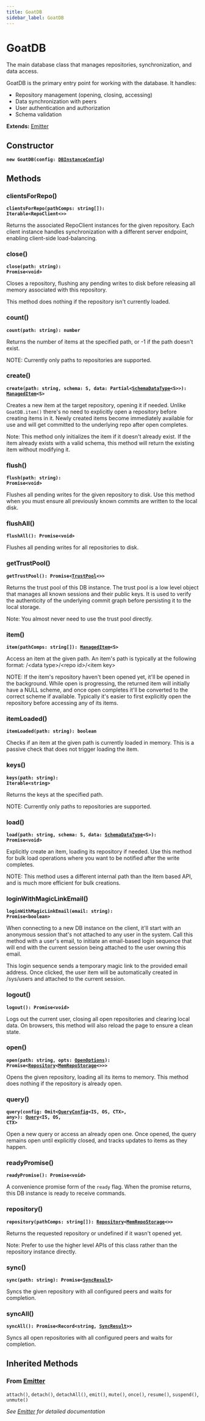```yaml
---
title: GoatDB
sidebar_label: GoatDB
---
```


# GoatDB

The main database class that manages repositories, synchronization, and data
access.

GoatDB is the primary entry point for working with the database. It handles:
- Repository management (opening, closing, accessing)
- Data synchronization with peers
- User authentication and authorization
- Schema validation

**Extends:** [Emitter](/api/classes/emitter)

## Constructor

**<code>new GoatDB(config: [DBInstanceConfig](/api/interfaces/dbinstanceconfig))</code>**

## Methods

### clientsForRepo()

**<code>clientsForRepo(pathComps: string[]): Iterable&lt;RepoClient&lt;&gt;&gt;</code>**

Returns the associated RepoClient instances for the given repository.
Each client instance handles synchronization with a different server
endpoint, enabling client-side load-balancing.

### close()

**<code>close(path: string): Promise&lt;void&gt;</code>**

Closes a repository, flushing any pending writes to disk before releasing
all memory associated with this repository.

This method does nothing if the repository isn't currently loaded.

### count()

**<code>count(path: string): number</code>**

Returns the number of items at the specified path, or -1 if the path
doesn't exist.

NOTE: Currently only paths to repositories are supported.

### create()

**<code>create(path: string, schema: S, data: Partial&lt;[SchemaDataType](/api/types/schemadatatype)&lt;S&gt;&gt;): [ManagedItem](/api/classes/manageditem)&lt;S&gt;</code>**

Creates a new item at the target repository, opening it if needed. Unlike
`GoatDB.item()` there's no need to explicitly open a repository before
creating items in it. Newly created items become immediately available for
use and will get committed to the underlying repo after open completes.

Note: This method only initializes the item if it doesn't already exist.
If the item already exists with a valid schema, this method will return
the existing item without modifying it.

### flush()

**<code>flush(path: string): Promise&lt;void&gt;</code>**

Flushes all pending writes for the given repository to disk. Use this
method when you must ensure all previously known commits are written to the
local disk.

### flushAll()

**<code>flushAll(): Promise&lt;void&gt;</code>**

Flushes all pending writes for all repositories to disk.

### getTrustPool()

**<code>getTrustPool(): Promise&lt;[TrustPool](/api/classes/trustpool)&lt;&gt;&gt;</code>**

Returns the trust pool of this DB instance. The trust pool is a low level
object that manages all known sessions and their public keys. It is used
to verify the authenticity of the underlying commit graph before persisting
it to the local storage.

Note: You almost never need to use the trust pool directly.

### item()

**<code>item(pathComps: string[]): [ManagedItem](/api/classes/manageditem)&lt;S&gt;</code>**

Access an item at the given path. An item's path is typically at the
following format:
/\<data type\>/\<repo id\>/\<item key\>

NOTE: If the item's repository haven't been opened yet, it'll be opened in
the background. While open is progressing, the returned item will
initially have a NULL scheme, and once open completes it'll be converted
to the correct scheme if available. Typically it's easier to first
explicitly open the repository before accessing any of its items.

### itemLoaded()

**<code>itemLoaded(path: string): boolean</code>**

Checks if an item at the given path is currently loaded in memory.
This is a passive check that does not trigger loading the item.

### keys()

**<code>keys(path: string): Iterable&lt;string&gt;</code>**

Returns the keys at the specified path.

NOTE: Currently only paths to repositories are supported.

### load()

**<code>load(path: string, schema: S, data: [SchemaDataType](/api/types/schemadatatype)&lt;S&gt;): Promise&lt;void&gt;</code>**

Explicitly create an item, loading its repository if needed. Use this
method for bulk load operations where you want to be notified after the
write completes.

NOTE: This method uses a different internal path than the Item based API,
and is much more efficient for bulk creations.

### loginWithMagicLinkEmail()

**<code>loginWithMagicLinkEmail(email: string): Promise&lt;boolean&gt;</code>**

When connecting to a new DB instance on the client, it'll start with an
anonymous session that's not attached to any user in the system. Call this
method with a user's email, to initiate an email-based login sequence that
will end with the current session being attached to the user owning this
email.

This login sequence sends a temporary magic link to the provided email
address. Once clicked, the user item will be automatically created in
/sys/users and attached to the current session.

### logout()

**<code>logout(): Promise&lt;void&gt;</code>**

Logs out the current user, closing all open repositories and clearing
local data. On browsers, this method will also reload the page to ensure
a clean state.

### open()

**<code>open(path: string, opts: [OpenOptions](/api/types/openoptions)): Promise&lt;[Repository](/api/classes/repository)&lt;[MemRepoStorage](/api/classes/memrepostorage)&lt;&gt;&gt;&gt;</code>**

Opens the given repository, loading all its items to memory.
This method does nothing if the repository is already open.

### query()

**<code>query(config: Omit&lt;[QueryConfig](/api/types/queryconfig)&lt;IS, OS, CTX&gt;, any&gt;): [Query](/api/classes/query)&lt;IS, OS, CTX&gt;</code>**

Open a new query or access an already open one. Once opened, the query
remains open until explicitly closed, and tracks updates to items as they
happen.

### readyPromise()

**<code>readyPromise(): Promise&lt;void&gt;</code>**

A convenience promise form of the `ready` flag. When the promise returns,
this DB instance is ready to receive commands.

### repository()

**<code>repository(pathComps: string[]): [Repository](/api/classes/repository)&lt;[MemRepoStorage](/api/classes/memrepostorage)&lt;&gt;&gt;</code>**

Returns the requested repository or undefined if it wasn't opened yet.

Note: Prefer to use the higher level APIs of this class rather than the
repository instance directly.

### sync()

**<code>sync(path: string): Promise&lt;[SyncResult](/api/types/syncresult)&gt;</code>**

Syncs the given repository with all configured peers and waits for
completion.

### syncAll()

**<code>syncAll(): Promise&lt;Record&lt;string, [SyncResult](/api/types/syncresult)&gt;&gt;</code>**

Syncs all open repositories with all configured peers and waits for completion.

## Inherited Methods

### From [Emitter](/api/classes/emitter)

`attach()`, `detach()`, `detachAll()`, `emit()`, `mute()`, `once()`, `resume()`, `suspend()`, `unmute()`

*See [Emitter](/api/classes/emitter) for detailed documentation*

